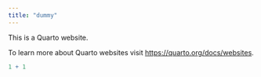 ```yaml
---
title: "dummy"
---
```


This is a Quarto website.

To learn more about Quarto websites visit <https://quarto.org/docs/websites>.

```r
1 + 1
```
